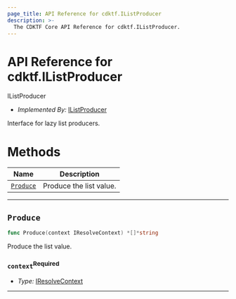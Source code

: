```yaml
---
page_title: API Reference for cdktf.IListProducer
description: >-
  The CDKTF Core API Reference for cdktf.IListProducer.
---
```


<!-- This file is generated through yarn generate-docs -->

# API Reference for cdktf.IListProducer

   IListProducer <a name="IListProducer" id="cdktf.IListProducer"></a>
  
  - *Implemented By:* <a href="#cdktf.IListProducer">IListProducer</a>
  
  Interface for lazy list producers.
  
  # Methods <a name="Methods" id="Methods"></a>
  
  | **Name** | **Description** |
  | --- | --- |
  | <code><a href="#cdktf.IListProducer.produce">Produce</a></code> | Produce the list value. |
  
  ---
  
  ## `Produce` <a name="Produce" id="cdktf.IListProducer.produce"></a>
  
  ```go
  func Produce(context IResolveContext) *[]*string
  ```
  
  Produce the list value.
  
  ### `context`<sup>Required</sup> <a name="context" id="cdktf.IListProducer.produce.parameter.context"></a>
  
  - *Type:* <a href="#cdktf.IResolveContext">IResolveContext</a>
  
  ---
  
  
